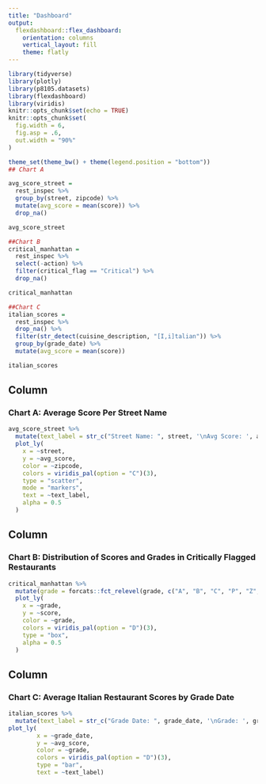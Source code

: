 ```yaml
---
title: "Dashboard"
output: 
  flexdashboard::flex_dashboard:
    orientation: columns
    vertical_layout: fill
    theme: flatly
---
```


```r
library(tidyverse)
library(plotly)
library(p8105.datasets)
library(flexdashboard)
library(viridis)
knitr::opts_chunk$set(echo = TRUE)
knitr::opts_chunk$set(
  fig.width = 6,
  fig.asp = .6,
  out.width = "90%"
)

theme_set(theme_bw() + theme(legend.position = "bottom"))
## Chart A

avg_score_street = 
  rest_inspec %>%
  group_by(street, zipcode) %>%
  mutate(avg_score = mean(score)) %>%
  drop_na()

avg_score_street

##Chart B
critical_manhattan = 
  rest_inspec %>%
  select(-action) %>%
  filter(critical_flag == "Critical") %>%
  drop_na()

critical_manhattan

##Chart C
italian_scores = 
  rest_inspec %>%
  drop_na() %>%
  filter(str_detect(cuisine_description, "[I,i]talian")) %>%
  group_by(grade_date) %>%
  mutate(avg_score = mean(score))

italian_scores

```

Column {data-width=750}
-----------------------------------------------------------------------

### Chart A: Average Score Per Street Name

```r
  
avg_score_street %>%
  mutate(text_label = str_c("Street Name: ", street, '\nAvg Score: ', avg_score)) %>%
  plot_ly(
    x = ~street,
    y = ~avg_score,
    color = ~zipcode,
    colors = viridis_pal(option = "C")(3),
    type = "scatter",
    mode = "markers",
    text = ~text_label,
    alpha = 0.5
  ) 

```

Column {data-width=450}
-----------------------------------------------------------------------

### Chart B: Distribution of Scores and Grades in Critically Flagged Restaurants

```r

critical_manhattan %>%
  mutate(grade = forcats::fct_relevel(grade, c("A", "B", "C", "P", "Z", "Not Yet Graded"))) %>%
  plot_ly(
    x = ~grade,
    y = ~score,
    color = ~grade,
    colors = viridis_pal(option = "D")(3),
    type = "box",
    alpha = 0.5
  ) 
```

Column {data-width=450}
-----------------------------------------------------------------------
### Chart C: Average Italian Restaurant Scores by Grade Date

```r
italian_scores %>%
  mutate(text_label = str_c("Grade Date: ", grade_date, '\nGrade: ', grade, '\nAverage Score: ', avg_score)) %>%
plot_ly(
        x = ~grade_date,
        y = ~avg_score,
        color = ~grade,
        colors = viridis_pal(option = "D")(3),
        type = "bar",
        text = ~text_label)
```